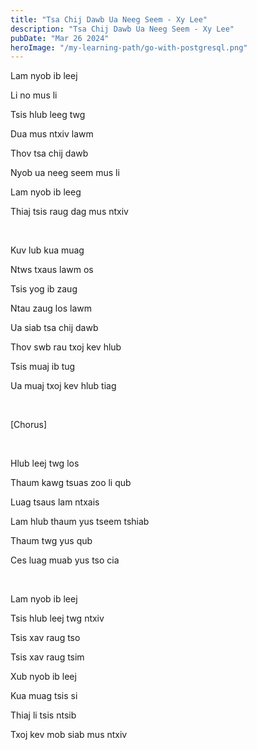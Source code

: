 ```yaml
---
title: "Tsa Chij Dawb Ua Neeg Seem - Xy Lee"
description: "Tsa Chij Dawb Ua Neeg Seem - Xy Lee"
pubDate: "Mar 26 2024"
heroImage: "/my-learning-path/go-with-postgresql.png"
---
```


Lam nyob ib leej

Li no mus li

Tsis hlub leeg twg

Dua mus ntxiv lawm

Thov tsa chij dawb

Nyob ua neeg seem mus li

Lam nyob ib leeg

Thiaj tsis raug dag mus ntxiv

<br />

Kuv lub kua muag

Ntws txaus lawm os

Tsis yog ib zaug

Ntau zaug los lawm

Ua siab tsa chij dawb

Thov swb rau txoj kev hlub

Tsis muaj ib tug

Ua muaj txoj kev hlub tiag

<br />

[Chorus]

<br />

Hlub leej twg los

Thaum kawg tsuas zoo li qub

Luag tsaus lam ntxais

Lam hlub thaum yus tseem tshiab

Thaum twg yus qub

Ces luag muab yus tso cia

<br />

Lam nyob ib leej

Tsis hlub leej twg ntxiv

Tsis xav raug tso

Tsis xav raug tsim

Xub nyob ib leej

Kua muag tsis si

Thiaj li tsis ntsib

Txoj kev mob siab mus ntxiv
